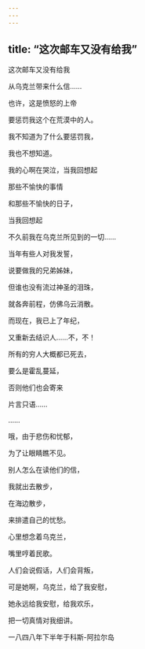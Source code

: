 ```yaml
---
---
---
```

title: “这次邮车又没有给我”
---




这次邮车又没有给我

从乌克兰带来什么信……

也许，这是愤怒的上帝

要惩罚我这个在荒漠中的人。

我不知道为了什么要惩罚我，

我也不想知道。

我的心啊在哭泣，当我回想起

那些不愉快的事情

和那些不愉快的日子，

当我回想起

不久前我在乌克兰所见到的一切……

当年有些人对我发誓，

说要做我的兄弟姊妹，

但谁也没有流过神圣的泪珠，

就各奔前程，仿佛乌云消散。

而现在，我已上了年纪，

又重新去结识人……不，不！

所有的穷人大概都已死去，

要么是霍乱蔓延，

否则他们也会寄来

片言只语……

……

哦，由于悲伤和忧郁，

为了让眼睛瞧不见。

别人怎么在读他们的信，

我就出去散步，

在海边散步，

来排遣自己的忧愁。

心里想念着乌克兰，

嘴里哼着民歌。

人们会说假话，人们会背叛，

可是她啊，乌克兰，给了我安慰，

她永远给我安慰，给我欢乐，

把一切真情对我细讲。

一八四八年下半年于科斯-阿拉尔岛